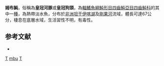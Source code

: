{{Speciesbox
| genus = Tetraodon
| species = mbu
| image = Tetraodon mbu 2.jpg
| status = LC
| status_system = IUCN3.1 
| authority = [[Boulenger|Boulenger]], 1899
| synonyms = 
}}
'''姆布魨'''，俗稱為'''皇冠河豚'''或'''皇冠狗頭'''，為[[輻鰭魚綱|輻鰭魚綱]][[魨形目|魨形目]][[四齒魨亞目|四齒魨亞目]][[四齒魨科|四齒魨科]]的其中一[[種|種]]，為熱帶淡水魚，分布於[[非洲|非洲]][[坦干伊喀湖|坦干伊喀湖]]及[[剛果河|剛果河]]流域，體長可達67公分，棲息在底層水域，生活習性不明，有毒性。

==参考文献==
*{{FishBase_species|genus=Tetraodon|species=mbu|year=2014|month=3}}

{{Taxonbar}}

[[Category:有毒魚類|T]]
[[Category:魨屬|mbu]]
[[Category:1899年描述的鱼类|T]]


{{魚類小作品}}